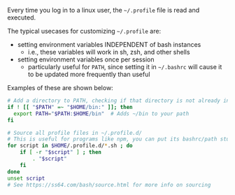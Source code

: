 Every time you log in to a linux user, the `~/.profile` file is read and executed.

The typical usecases for customizing `~/.profile` are:

- setting environment variables INDEPENDENT of bash instances
    - i.e., these variables will work in sh, zsh, and other shells
- setting environment variables once per session
    - particularly useful for `PATH`, since setting it in `~/.bashrc` will cause it to be
        updated more frequently than useful

Examples of these are shown below:

```bash {filename=~/.profile}
# Add a directory to PATH, checking if that directory is not already in PATH first
if ! [[ "$PATH" =~ "$HOME/bin:" ]]; then
  export PATH="$PATH:$HOME/bin"  # Adds ~/bin to your path
fi

# Source all profile files in ~/.profile.d/
# This is useful for programs like npm, you can put its bashrc/path stuff in here instead.
for script in $HOME/.profile.d/*.sh ; do
	if [ -r "$script" ] ; then
		. "$script"
	fi
done
unset script
# See https://ss64.com/bash/source.html for more info on sourcing
```
